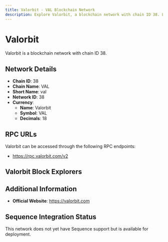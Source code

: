 ```yaml
--- 
title: Valorbit - VAL Blockchain Network
description: Explore Valorbit, a blockchain network with chain ID 38. Learn about its native currency, Valorbit, and how to interact with the network.
---
```


# Valorbit

Valorbit is a blockchain network with chain ID 38.

## Network Details

- **Chain ID**: 38
- **Chain Name**: VAL
- **Short Name**: val
- **Network ID**: 38
- **Currency**: 
  - **Name**: Valorbit
  - **Symbol**: VAL
  - **Decimals**: 18

## RPC URLs

Valorbit can be accessed through the following RPC endpoints:

- https://rpc.valorbit.com/v2

## Valorbit Block Explorers



## Additional Information

- **Official Website**: https://valorbit.com

## Sequence Integration Status

This network does not yet have Sequence support but is available for deployment.
